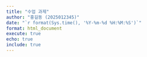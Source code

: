 ```yaml
---
title: "수업 과제"
author: "홍길동 (2025012345)"
date: "`r format(Sys.time(), '%Y-%m-%d %H:%M:%S')`"
format: html_document
execute: true
echo: true  
include: true 
---
```


